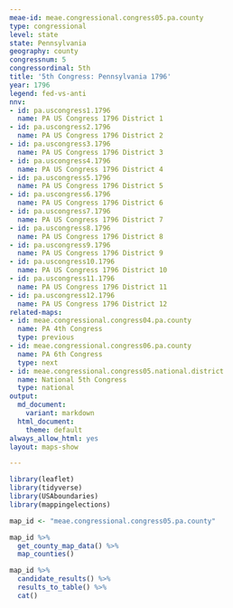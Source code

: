 ```yaml
---
meae-id: meae.congressional.congress05.pa.county
type: congressional
level: state
state: Pennsylvania
geography: county
congressnum: 5
congressordinal: 5th
title: '5th Congress: Pennsylvania 1796'
year: 1796
legend: fed-vs-anti
nnv:
- id: pa.uscongress1.1796
  name: PA US Congress 1796 District 1
- id: pa.uscongress2.1796
  name: PA US Congress 1796 District 2
- id: pa.uscongress3.1796
  name: PA US Congress 1796 District 3
- id: pa.uscongress4.1796
  name: PA US Congress 1796 District 4
- id: pa.uscongress5.1796
  name: PA US Congress 1796 District 5
- id: pa.uscongress6.1796
  name: PA US Congress 1796 District 6
- id: pa.uscongress7.1796
  name: PA US Congress 1796 District 7
- id: pa.uscongress8.1796
  name: PA US Congress 1796 District 8
- id: pa.uscongress9.1796
  name: PA US Congress 1796 District 9
- id: pa.uscongress10.1796
  name: PA US Congress 1796 District 10
- id: pa.uscongress11.1796
  name: PA US Congress 1796 District 11
- id: pa.uscongress12.1796
  name: PA US Congress 1796 District 12
related-maps:
- id: meae.congressional.congress04.pa.county
  name: PA 4th Congress
  type: previous
- id: meae.congressional.congress06.pa.county
  name: PA 6th Congress
  type: next
- id: meae.congressional.congress05.national.district
  name: National 5th Congress
  type: national
output:
  md_document:
    variant: markdown
  html_document:
    theme: default
always_allow_html: yes
layout: maps-show

---
```


```r
library(leaflet)
library(tidyverse)
library(USAboundaries)
library(mappingelections)

map_id <- "meae.congressional.congress05.pa.county"
```

<div class="map">

```r
map_id %>%
  get_county_map_data() %>%
  map_counties()
```

</div>

<div class="results-table">

```r
map_id %>%
  candidate_results() %>%
  results_to_table() %>%
  cat()
```

</div>